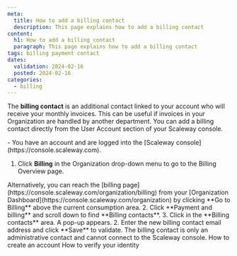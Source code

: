 ```yaml
---
meta:
  title: How to add a billing contact
  description: This page explains how to add a billing contact
content:
  h1: How to add a billing contact
  paragraph: This page explains how to add a billing contact
tags: billing payment contact
dates:
  validation: 2024-02-16
  posted: 2024-02-16
categories:
  - billing
---
```


The **billing contact** is an additional contact linked to your account who will receive your monthly invoices. This can be useful if invoices in your Organization are handled by another department. You can add a billing contact directly from the User Account section of your Scaleway console.

<Message type="requirement">
  - You have an account and are logged into the [Scaleway console](https://console.scaleway.com).
</Message>

1. Click **Billing** in the Organization drop-down menu to go to the Billing Overview page.
 <Message type="tip">
      Alternatively, you can reach the [billing page](https://console.scaleway.com/organization/billing) from your [Organization Dashboard](https://console.scaleway.com/organization) by clicking **Go to Billing** above the current consumption area.
    </Message>
2. Click **Payment and billing** and scroll down to find **Billing contacts**.
3. Click <Icon name="edit" /> in the **Billing contacts** area. A pop-up appears.
2. Enter the new billing contact email address and click **Save** to validate.

<Message type="important">
  The billing contact is only an administrative contact and cannot connect to the Scaleway console.
</Message>


<Navigation title="See also">
  <PreviousButton to="/console/account/how-to/create-an-account">How to create an account</PreviousButton>
  <NextButton to="/console/account/how-to/verify-identity">How to verify your identity</NextButton>
</Navigation>
